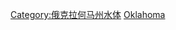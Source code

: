 {{Commonscat|Rivers of Oklahoma}}

[[Category:俄克拉何马州水体|Category:俄克拉何马州水体]]
[[Category:美國各州河流|Oklahoma]]